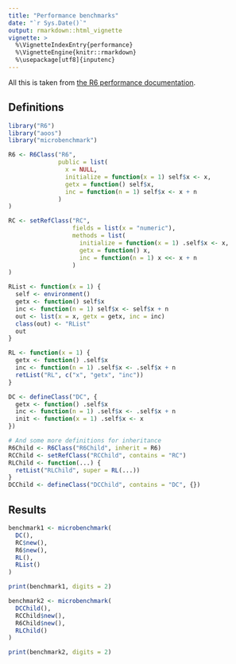 ```yaml
---
title: "Performance benchmarks"
date: "`r Sys.Date()`"
output: rmarkdown::html_vignette
vignette: >
  %\VignetteIndexEntry{performance}
  %\VignetteEngine{knitr::rmarkdown}
  %\usepackage[utf8]{inputenc}
---
```


All this is taken from [the R6 performance documentation](http://rpubs.com/wch/17459).


## Definitions

```r
library("R6")
library("aoos")
library("microbenchmark")

R6 <- R6Class("R6",
              public = list(
                x = NULL,
                initialize = function(x = 1) self$x <- x,
                getx = function() self$x,
                inc = function(n = 1) self$x <- x + n
              )
)

RC <- setRefClass("RC", 
                  fields = list(x = "numeric"),
                  methods = list(
                    initialize = function(x = 1) .self$x <- x,
                    getx = function() x,
                    inc = function(n = 1) x <<- x + n
                  )
)

RList <- function(x = 1) {
  self <- environment()
  getx <- function() self$x
  inc <- function(n = 1) self$x <- self$x + n
  out <- list(x = x, getx = getx, inc = inc)
  class(out) <- "RList"
  out
}

RL <- function(x = 1) {
  getx <- function() .self$x
  inc <- function(n = 1) .self$x <- .self$x + n
  retList("RL", c("x", "getx", "inc"))
}

DC <- defineClass("DC", {
  getx <- function() .self$x
  inc <- function(n = 1) .self$x <- .self$x + n
  init <- function(x = 1) .self$x <- x
})

# And some more definitions for inheritance
R6Child <- R6Class("R6Child", inherit = R6)
RCChild <- setRefClass("RCChild", contains = "RC")
RLChild <- function(...) {
  retList("RLChild", super = RL(...))
}
DCChild <- defineClass("DCChild", contains = "DC", {})
```

## Results

```r
benchmark1 <- microbenchmark(
  DC(),
  RC$new(),
  R6$new(),
  RL(),
  RList()
) 

print(benchmark1, digits = 2)
```

```r
benchmark2 <- microbenchmark(
  DCChild(),
  RCChild$new(),
  R6Child$new(),
  RLChild()
)

print(benchmark2, digits = 2)
```
